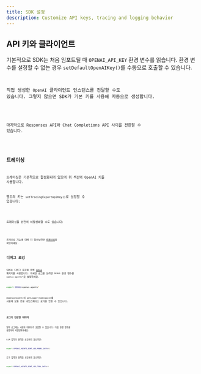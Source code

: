 ```yaml
---
title: SDK 설정
description: Customize API keys, tracing and logging behavior
---
```



## API 키와 클라이언트

기본적으로 SDK는 처음 임포트될 때 `OPENAI_API_KEY` 환경 변수를 읽습니다. 환경 변수를 설정할 수 없는 경우 `setDefaultOpenAIKey()`를 수동으로 호출할 수 있습니다.

<Code
  lang="typescript"
  code={setDefaultOpenAIKeyExample}
  title="기본 OpenAI 키 설정"
/>

직접 생성한 `OpenAI` 클라이언트 인스턴스를 전달할 수도 있습니다. 그렇지 않으면 SDK가 기본 키를 사용해 자동으로 생성합니다.

<Code
  lang="typescript"
  code={setDefaultOpenAIClientExample}
  title="기본 OpenAI 클라이언트 설정"
/>

마지막으로 Responses API와 Chat Completions API 사이를 전환할 수 있습니다.

<Code lang="typescript" code={setOpenAIAPIExample} title="OpenAI API 설정" />

## 트레이싱

트레이싱은 기본적으로 활성화되어 있으며 위 섹션의 OpenAI 키를 사용합니다.

별도의 키는 `setTracingExportApiKey()`로 설정할 수 있습니다:

<Code
  lang="typescript"
  code={setTracingExportApiKeyExample}
  title="트레이싱 내보내기 API 키 설정"
/>

트레이싱을 완전히 비활성화할 수도 있습니다:

<Code
  lang="typescript"
  code={setTracingDisabledExample}
  title="트레이싱 비활성화"
/>

트레이싱 기능에 대해 더 알아보려면 [트레이싱](/openai-agents-js/ko/guides/tracing)을 확인하세요.

## 디버그 로깅

SDK는 디버그 로깅을 위해 [`debug`](https://www.npmjs.com/package/debug) 패키지를 사용합니다. 자세한 로그를 보려면 `DEBUG` 환경 변수를 `openai-agents*`로 설정하세요.

```bash
export DEBUG=openai-agents*
```

`@openai/agents`의 `getLogger(namespace)`를 사용해 모듈 전용 네임스페이스 로거를 얻을 수 있습니다.

<Code lang="typescript" code={getLoggerExample} title="로거 가져오기" />

### 로그의 민감한 데이터

일부 로그에는 사용자 데이터가 포함될 수 있습니다. 다음 환경 변수를 설정하여 비활성화하세요.

LLM 입력과 출력을 로깅하지 않으려면:

```bash
export OPENAI_AGENTS_DONT_LOG_MODEL_DATA=1
```

도구 입력과 출력을 로깅하지 않으려면:

```bash
export OPENAI_AGENTS_DONT_LOG_TOOL_DATA=1
```
